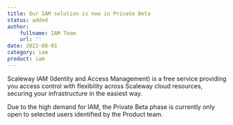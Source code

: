 ```yaml
---
title: Our IAM solution is now in Private Beta
status: added
author:
    fullname: IAM Team
    url: ''
date: 2022-08-01
category: iam
product: iam
---
```


Scaleway IAM (Identity and Access Management) is a free service providing you access control with flexibility across Scaleway cloud resources, securing your infrastructure in the easiest way.

<Message type="note">

Due to the high demand for IAM, the Private Beta phase is currently only open to selected users identified by the Product team.

</Message>